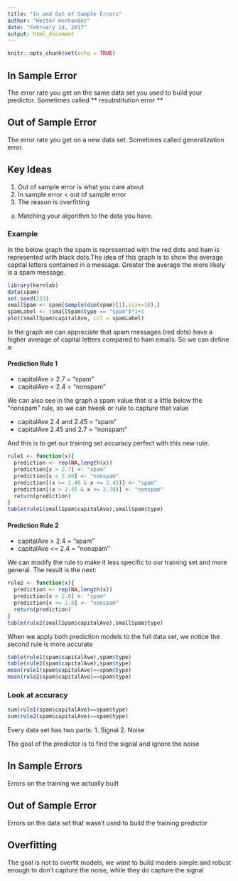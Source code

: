```yaml
---
title: "In and Out of Sample Errors"
author: "Hector Hernandez"
date: "February 14, 2017"
output: html_document
---
```


```r
knitr::opts_chunk$set(echo = TRUE)
```

## In Sample Error
The error rate you get on the same data set you used to build your predictor. Sometimes called ** resubstitution error **

## Out of Sample Error
The error rate you get on a new data set. Sometimes called generalization error.

## Key Ideas
1. Out of sample error is what you care about
2. In sample error < out of sample error
3. The reason is overfitting
  a) Matching your algorithm to the data you have.

### Example
In the below graph the spam is represented with the red dots and ham is represented with black dots.The idea of this graph is to show the average capital letters contained in a message. Greater the average the more likely is a spam message.
```r
library(kernlab)
data(spam)
set.seed(333)
smallSpam <- spam[sample(dim(spam)[1],size=10),]
spamLabel <- (smallSpam$type == "spam")*1+1
plot(smallSpam$capitalAve, col = spamLabel)

```

In the graph we can appreciate that spam messages (red dots) have a higher average of capital letters compared to ham emails. So we can define a:

#### Prediction Rule 1
* capitalAve > 2.7 = "spam"
* capitalAve < 2.4 = "nonspam"

We can also see in the graph a spam value that is a little below the "nonspam" rule, so we can tweak or rule to capture that value

* capitalAve 2.4 and 2.45 = "spam"
* capitalAve 2.45 and 2.7 = "nonspam"

And this is to get our training set accuracy perfect with this new rule.

```r
rule1 <- function(x){
  prediction <- rep(NA,length(x))
  prediction[x > 2.7] <- "spam"
  prediction[x < 2.40] <- "nonspam"
  prediction[(x >= 2.40 & x <= 2.45)] <- "spam"
  prediction[(x > 2.45 & x <= 2.70)] <- "nonspam"
  return(prediction)
}
table(rule1(smallSpam$capitalAve),smallSpam$type)
```

#### Prediction Rule 2
* capitalAve > 2.4 = "spam"
* capitalAve <= 2.4 = "nonspam"

We can modify the rule to make it less specific to our training set and more general. The result is the next:

```r
rule2 <- function(x){
  prediction <- rep(NA,length(x))
  prediction[x > 2.8] <- "spam"
  prediction[x <= 2.8] <- "nonspam"
  return(prediction)
}
table(rule2(smallSpam$capitalAve),smallSpam$type)
```


When we apply both prediction models to the full data set, we notice the second rule is more accurate

```r
table(rule1(spam$capitalAve),spam$type)
table(rule2(spam$capitalAve),spam$type)
mean(rule1(spam$capitalAve)==spam$type)
mean(rule2(spam$capitalAve)==spam$type)
```

### Look at accuracy

```r
sum(rule1(spam$capitalAve)==spam$type)
sum(rule2(spam$capitalAve)==spam$type)
```

Every data set has two parts:
1. Signal
2. Noise

The goal of the predictor is to find the signal and ignore the noise

## In Sample Errors
Errors on the training we actually built

## Out of Sample Error
Errors on the data set that wasn't used to build the training predictor

## Overfitting
The goal is not to overfit models, we want to build models simple and robust enough to don't capture the noise, while they do capture the signal







